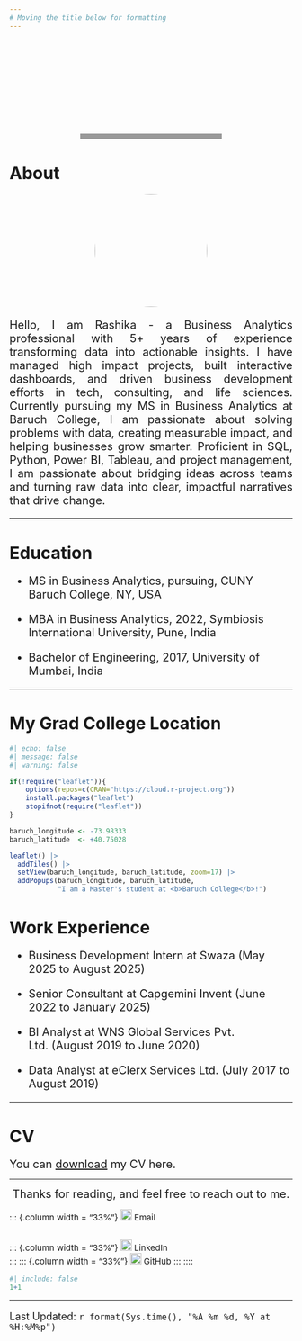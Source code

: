 ```yaml
---
# Moving the title below for formatting
---
```


<h1 style="
  font-size:45px;
  background: linear-gradient(90deg, #1b2631);
  -webkit-background-clip: text;
  -webkit-text-fill-color: transparent;
  text-align: center;
  margin-bottom:10;">
Welcome to Rashika Auti's portfolio
</h1>
<div style="
  width:50%;
  height:10px;
  background-color:#999999;
  margin: 0 auto;
"></div>

# About {style="font-size: 30px;"}

![](assets/RashikaAuti.jpg){width=200px style="border-radius:50%; display:block; margin:auto;"}

<div style="text-align: justify; font-size: 20px;">
Hello, I am Rashika - a Business Analytics professional with 5+ years of experience transforming data into actionable insights. I have managed high impact projects, built interactive dashboards, and driven business development efforts in tech, consulting, and life sciences. Currently pursuing my MS in Business Analytics at Baruch College, I am passionate about solving problems with data, creating measurable impact, and helping businesses grow smarter. Proficient in SQL, Python, Power BI, Tableau, and project management, I am passionate about bridging ideas across teams and turning raw data into clear, impactful narratives that drive change. 
</div>

---

# Education {style="font-size: 30px;"}

<div style="font-size: 20px;">
- MS in Business Analytics, pursuing, CUNY Baruch College, NY, USA

- MBA in Business Analytics, 2022, Symbiosis International University, Pune, India

- Bachelor of Engineering, 2017, University of Mumbai, India
</div>
---

# My Grad College Location {style="font-size: 30px;"}

```r
#| echo: false
#| message: false
#| warning: false

if(!require("leaflet")){
    options(repos=c(CRAN="https://cloud.r-project.org"))
    install.packages("leaflet")
    stopifnot(require("leaflet"))
}

baruch_longitude <- -73.98333
baruch_latitude  <- +40.75028

leaflet() |>
  addTiles() |>
  setView(baruch_longitude, baruch_latitude, zoom=17) |>
  addPopups(baruch_longitude, baruch_latitude, 
            "I am a Master's student at <b>Baruch College</b>!")
```


# Work Experience {style="font-size: 30px;"}

<div style="font-size: 20px;">
- Business Development Intern at Swaza (May 2025 to August 2025)

- Senior Consultant at Capgemini Invent (June 2022 to January 2025)

- BI Analyst at WNS Global Services Pvt. Ltd. (August 2019 to June 2020)

- Data Analyst at eClerx Services Ltd. (July 2017 to August 2019)
</div>
---

# CV {style="font-size: 30px;"}

<span style="font-size:20px;">
You can [download](assets/Rashika_Auti_resume.pdf) my CV here.
</span>

---

<div style="text-align:center; font-size:20px;">Thanks for reading, and feel free to reach out to me.</div>

  <div style="font-size: 15px;">
:::: {.columns}
::: {.column width = "33%"}
[![](https://cdn.jsdelivr.net/npm/simple-icons@9.21.0/icons/maildotru.svg){width=20px}](mailto: rashikapandit.auti@baruchmail.cuny.edu) Email<br>
:::
::: {.column width = "33%"}
[![](https://cdn.jsdelivr.net/npm/simple-icons@v9/icons/linkedin.svg){width=20px}](https://www.linkedin.com/in/rashika-auti/) LinkedIn<br>
:::
::: {.column width = "33%"}
[![](https://cdn.jsdelivr.net/npm/simple-icons@v9/icons/github.svg){width=20px}](https://github.com/rashika-auti) GitHub
:::
::::
</div>

```r
#| include: false
1+1
```
--------------
<div style="font-size: 18px;">
Last Updated: `r format(Sys.time(), "%A %m %d, %Y at %H:%M%p")`
</div>